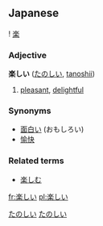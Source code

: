 ==Japanese==
{{ja-kanjitab-top}}
! [[楽]]
{{ja-kanjitab-bottom}}
===Adjective===
'''楽しい''' ([[たのしい]], [[tanoshii]])

# [[pleasant]], [[delightful]]


===Synonyms===
*[[面白い]] (おもしろい)
*[[愉快]]


===Related terms===
*[[楽しむ]]

[[Category:Japanese language|たのしい]]
[[Category:い-Adjectives|たのしい]]

[[fr:楽しい]]
[[pl:楽しい]]